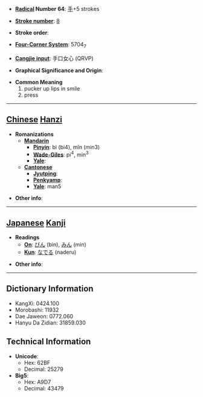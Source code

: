 * '''[[Wiktionary:Chinese radical index| Radical]] Number 64''': [[Wiktionary:Chinese radical index 手|手]]+5 strokes

* '''[[Wiktionary:Chinese total strokes index|Stroke number]]''': [[Wiktionary:Chinese total strokes index 8|8]]

* '''Stroke order''': 

* '''[[Wiktionary:Chinese four corner index|Four-Corner System]]''': 5704<sub>7</sub>

* '''[[Wiktionary:Chinese Cangjie index|Cangjie input]]''': 手口女心 (QRVP)

* '''Graphical Significance and Origin''': 

* '''Common Meaning'''
*#pucker up lips in smile
*# press


----

== [[Chinese]] [[Hanzi]] ==

* '''Romanizations'''
** '''[[Mandarin]]'''
*** '''[[Pinyin]]''': bì (bi4), mǐn (min3)
*** '''[[Wade-Giles]]''': pi<sup>4</sup>, min<sup>3</sup>
*** '''[[Yale]]''': 
** '''[[Cantonese]]'''
*** '''[[Jyutping]]''':
*** '''[[Penkyamp]]''': 
*** '''[[Yale]]''': man5

* '''Other info''': 

----

== [[Japanese]] [[Kanji]] ==

* '''Readings'''
** '''[[On]]''': [[びん]] (bin), [[みん]] (min)
** '''[[Kun]]''': [[なでる]] (naderu)

* '''Other info''':  

----

== Dictionary Information ==

* KangXi: 0424.100
* Morobashi: 11932
* Dae Jaweon: 0772.060
* Hanyu Da Zidian: 31859.030

== Technical Information ==

* '''Unicode''':
** Hex: 62BF
** Decimal: 25279
* '''Big5''':
** Hex: A9D7
** Decimal: 43479